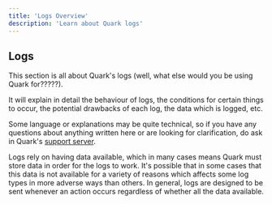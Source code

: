 ```yaml
---
title: 'Logs Overview'
description: 'Learn about Quark logs'
---
```


## Logs

This section is all about Quark's logs (well, what else would you be using Quark for?????).

It will explain in detail the behaviour of logs, the conditions for certain things to occur,
the potential drawbacks of each log, the data which is logged, etc.

Some language or explanations may be quite technical, so if you have any questions about
anything written here or are looking for clarification, do ask in Quark's [support server](https://quark.bot/support).

Logs rely on having data available, which in many cases means Quark must store data in
order for the logs to work. It's possible that in some cases that this data is not available
for a variety of reasons which affects some log types in more adverse ways than others.
In general, logs are designed to be sent whenever an action occurs regardless of whether
all the data available.